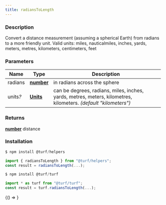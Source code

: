 ```yaml
---
title: radiansToLength
---
```



### Description

Convert a distance measurement (assuming a spherical Earth) from radians to a more friendly unit.
Valid units: miles, nauticalmiles, inches, yards, meters, metres, kilometers, centimeters, feet

### Parameters

| Name          | Type                                                                                            | Description                                                                                                     |
| ------------- | ----------------------------------------------------------------------------------------------- | --------------------------------------------------------------------------------------------------------------- |
| radians       | **[number](https://developer.mozilla.org/docs/Web/JavaScript/Reference/Global_Objects/Number)** | in radians across the sphere                                                                                    |
| units<i>?</i> | **[Units](docs/api/types/Units.mdx)**                                                           | can be degrees, radians, miles, inches, yards, metres, meters, kilometres, kilometers. _(default "kilometers")_ |

### Returns

**[number](https://developer.mozilla.org/docs/Web/JavaScript/Reference/Global_Objects/Number)** distance

### Installation

```javascript
$ npm install @turf/helpers

import { radiansToLength } from "@turf/helpers";
const result = radiansToLength(...);
```

```javascript
$ npm install @turf/turf

import * as turf from "@turf/turf";
const result = turf.radiansToLength(...);
```

<!-- Expose turf as global var for experimenting in the browser console -->

<BrowserOnly>{() => <WindowTurfGlobal turf={turf} />}</BrowserOnly>
